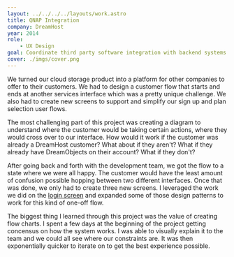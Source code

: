 ```yaml
---
layout: ../../../../layouts/work.astro
title: QNAP Integration
company: DreamHost
year: 2014
role:
    - UX Design
goal: Coordinate third party software integration with backend systems
cover: ./imgs/cover.png
---
```



We turned our cloud storage product into a platform for other companies to offer to their customers. We had to design a customer flow that starts and ends at another services interface which was a pretty unique challenge. We also had to create new screens to support and simplify our sign up and plan selection user flows.

The most challenging part of this project was creating a diagram to understand where the customer would be taking certain actions, where they would cross over to our interface. How would it work if the customer was already a DreamHost customer? What about if they aren't? What if they already have DreamObjects on their account? What if they don't?

After going back and forth with the development team, we got the flow to a state where we were all happy. The customer would have the least amount of confusion possible hopping between two different interfaces. Once that was done, we only had to create three new screens. I leveraged the work we did on the [login screen](https://2018.mattfelten.com/work/dreamhost/login-screen/) and expanded some of those design patterns to work for this kind of one-off flow.

<Asset src={qnapFlow} alt="QNAP Flow" expand />
<Asset src={uiFlow} alt="UI Flow" expand />

The biggest thing I learned through this project was the value of creating flow charts. I spent a few days at the beginning of the project getting concensus on how the system works. I was able to visually explain it to the team and we could all see where our constraints are. It was then exponentially quicker to iterate on to get the best experience possible.
